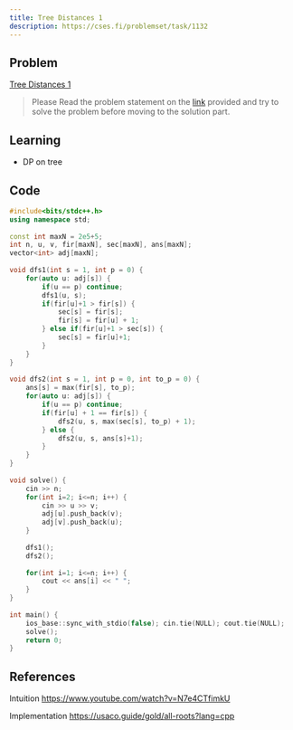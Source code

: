 ```yaml
---
title: Tree Distances 1
description: https://cses.fi/problemset/task/1132
---
```


## Problem

[Tree Distances 1](https://cses.fi/problemset/task/1132)

> Please Read the problem statement on the [link](https://cses.fi/problemset/task/1132) provided and try to solve the problem before
moving to the solution part.

## Learning

- DP on tree

## Code

```cpp lineNumbers=true
#include<bits/stdc++.h>
using namespace std;
 
const int maxN = 2e5+5;
int n, u, v, fir[maxN], sec[maxN], ans[maxN];
vector<int> adj[maxN];
 
void dfs1(int s = 1, int p = 0) {
    for(auto u: adj[s]) {
        if(u == p) continue;
        dfs1(u, s);
        if(fir[u]+1 > fir[s]) {
            sec[s] = fir[s];
            fir[s] = fir[u] + 1;
        } else if(fir[u]+1 > sec[s]) {
            sec[s] = fir[u]+1;
        }
    }
}
 
void dfs2(int s = 1, int p = 0, int to_p = 0) {
    ans[s] = max(fir[s], to_p);
    for(auto u: adj[s]) {
        if(u == p) continue;
        if(fir[u] + 1 == fir[s]) {
            dfs2(u, s, max(sec[s], to_p) + 1);
        } else {
            dfs2(u, s, ans[s]+1);
        }
    }
}
 
void solve() {
    cin >> n;
    for(int i=2; i<=n; i++) {
        cin >> u >> v;
        adj[u].push_back(v);
        adj[v].push_back(u);
    }
 
    dfs1();
    dfs2();
    
    for(int i=1; i<=n; i++) {
        cout << ans[i] << " ";
    }
}
 
int main() {
    ios_base::sync_with_stdio(false); cin.tie(NULL); cout.tie(NULL);
    solve();
    return 0;
}
```

## References

Intuition
https://www.youtube.com/watch?v=N7e4CTfimkU

Implementation
https://usaco.guide/gold/all-roots?lang=cpp
